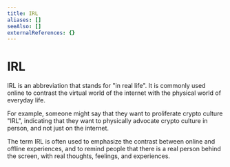```yaml
---
title: IRL
aliases: []
seeAlso: []
externalReferences: {}
---
```


# IRL

IRL is an abbreviation that stands for "in real life". It is commonly used online to contrast the virtual world of the internet with the physical world of everyday life.

For example, someone might say that they want to proliferate crypto culture "IRL", indicating that they want to physically advocate crypto culture in person, and not just on the internet.

The term IRL is often used to emphasize the contrast between online and offline experiences, and to remind people that there is a real person behind the screen, with real thoughts, feelings, and experiences.
